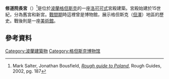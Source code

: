 {{expand|time=2015-01-02T14:40:51+00:00}}
{{refimprove|time=2015-01-02T14:40:51+00:00}}
'''修道院長宮'''（{{lang-pl|Pałac Opatów w Oliwie}}）<ref>Mark Salter, Jonathan Bousfield, [http://books.google.com/books?id=YgQ0B1CNYfQC&pg=PA187&dq=Opatów+Palace&hl=en&ei=uBlrTN_DLMH6nAfu39znAQ&sa=X&oi=book_result&ct=result&resnum=2&ved=0CDAQ6AEwAQ#v=onepage&q&f=false ''Rough guide to Poland ''], Rough Guides, 2002, pg. 187</ref>是位於[[波蘭|波蘭]][[格但斯克|格但斯克]]的一座[[洛可可式|洛可可式]]宮殿建築。宮殿始建於15世紀，分為舊宮和新宮。[[戰間期|戰間期]]時這裡曾是博物館，展示格但斯克（[[但澤|但澤]]）地區的歷史。戰後則是一座[[美術館|美術館]]。

==參考資料==
{{reflist}}

{{coord|54|24|39|N|18|33|37|E|region:PL-PM_type:landmark_source:kolossus-dewiki|display=title}}

[[Category:波蘭建築物|Category:波蘭建築物]]
[[Category:格但斯克博物馆|Category:格但斯克博物馆]]